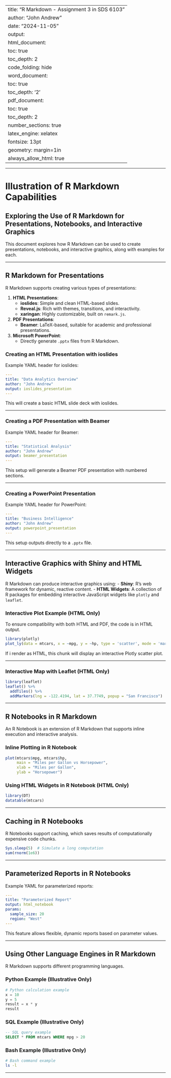 
---
title: "R Markdown - Assignment 3 in SDS 6103"
author: "John Andrew"
date: "2024-11-05"
output:
  html_document:
    toc: true
    toc_depth: 2
    code_folding: hide
  word_document:
    toc: true
    toc_depth: '2'
  pdf_document:
    toc: true
    toc_depth: 2
    number_sections: true
    latex_engine: xelatex
fontsize: 13pt
geometry: margin=1in
always_allow_html: true
---

---

# Illustration of R Markdown Capabilities

## Exploring the Use of R Markdown for Presentations, Notebooks, and Interactive Graphics

This document explores how R Markdown can be used to create presentations, notebooks, and interactive graphics, along with examples for each.

---

## R Markdown for Presentations

R Markdown supports creating various types of presentations:

1. **HTML Presentations**:
   - **ioslides**: Simple and clean HTML-based slides.
   - **Reveal.js**: Rich with themes, transitions, and interactivity.
   - **xaringan**: Highly customizable, built on `remark.js`.

2. **PDF Presentations**:
   - **Beamer**: LaTeX-based, suitable for academic and professional presentations.

3. **Microsoft PowerPoint**:
   - Directly generate `.pptx` files from R Markdown.

### Creating an HTML Presentation with ioslides

Example YAML header for ioslides:

```yaml
---
title: "Data Analytics Overview"
author: "John Andrew"
output: ioslides_presentation
---
```

This will create a basic HTML slide deck with ioslides.

---

### Creating a PDF Presentation with Beamer

Example YAML header for Beamer:

```yaml
---
title: "Statistical Analysis"
author: "John Andrew"
output: beamer_presentation
---
```

This setup will generate a Beamer PDF presentation with numbered sections.

---

### Creating a PowerPoint Presentation

Example YAML header for PowerPoint:

```yaml
---
title: "Business Intelligence"
author: "John Andrew"
output: powerpoint_presentation
---
```

This setup outputs directly to a `.pptx` file.

---

## Interactive Graphics with Shiny and HTML Widgets

R Markdown can produce interactive graphics using:
- **Shiny**: R's web framework for dynamic, reactive content.
- **HTML Widgets**: A collection of R packages for embedding interactive JavaScript widgets like `plotly` and `leaflet`.

### Interactive Plot Example (HTML Only)

To ensure compatibility with both HTML and PDF, the code is in HTML output.

```r
library(plotly)
plot_ly(data = mtcars, x = ~mpg, y = ~hp, type = 'scatter', mode = 'markers')
```

If i render as HTML, this chunk will display an interactive Plotly scatter plot.

---

### Interactive Map with Leaflet (HTML Only)

```r
library(leaflet)
leaflet() %>%
  addTiles() %>%
  addMarkers(lng = -122.4194, lat = 37.7749, popup = "San Francisco")
```

---

## R Notebooks in R Markdown

An R Notebook is an extension of R Markdown that supports inline execution and interactive analysis.

### Inline Plotting in R Notebook

```r
plot(mtcars$mpg, mtcars$hp, 
     main = "Miles per Gallon vs Horsepower",
     xlab = "Miles per Gallon", 
     ylab = "Horsepower")
```

### Using HTML Widgets in R Notebook (HTML Only)

```r
library(DT)
datatable(mtcars)
```

---

## Caching in R Notebooks

R Notebooks support caching, which saves results of computationally expensive code chunks.

```r
Sys.sleep(5)  # Simulate a long computation
sum(rnorm(1e6))
```

---

## Parameterized Reports in R Notebooks

Example YAML for parameterized reports:

```yaml
---
title: "Parameterized Report"
output: html_notebook
params:
  sample_size: 20
  region: "West"
---
```

This feature allows flexible, dynamic reports based on parameter values.

---

## Using Other Language Engines in R Markdown

R Markdown supports different programming languages.

### Python Example (Illustrative Only)

```python
# Python calculation example
x = 10
y = 5
result = x * y
result
```

### SQL Example (Illustrative Only)

```sql
-- SQL query example
SELECT * FROM mtcars WHERE mpg > 20
```

### Bash Example (Illustrative Only)

```bash
# Bash command example
ls -l
```

---

